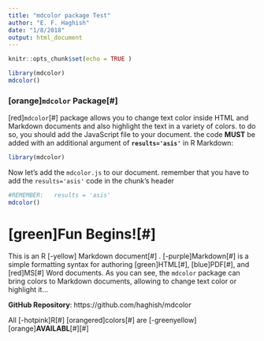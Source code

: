 ```yaml
---
title: "mdcolor package Test"
author: "E. F. Haghish"
date: "1/8/2018"
output: html_document
---
```



```r
knitr::opts_chunk$set(echo = TRUE )
```

```r
library(mdcolor)
mdcolor()
```

### [orange]`mdcolor` Package[#]

[red]`mdcolor`[#] package allows you to change text color inside HTML and Markdown documents and also highlight the text in a variety of colors. to do so, you should add the JavaScript file to your document. the code **MUST** be added with an additional argument of **`results='asis'`** in R Markdown:


```r
library(mdcolor)
```

Now let's add the `mdcolor.js` to our document. remember that 
you have to add the `results='asis'` code in the chunk's header

```r
#REMEMBER:   results = 'asis'
mdcolor()
```




[green]Fun Begins![#]
===================

This is an R [-yellow] Markdown document[#] . [-purple]Markdown[#] is a simple formatting syntax for authoring [green]HTML[#], [blue]PDF[#], and [red]MS[#] Word documents. 
As you can see, the `mdcolor` package can bring colors to Markdown documents, allowing to change text color or highlight it... 

**GitHub Repository**:  https://github.com/haghish/mdcolor

All [-hotpink]R[#] [orangered]colors[#] 
are [-greenyellow][orange]**AVAILABL**[#][#]

